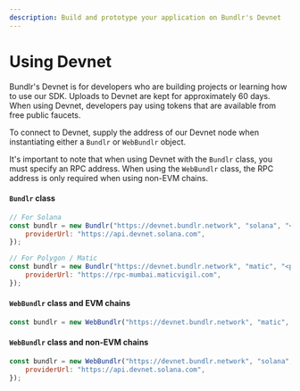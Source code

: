 ```yaml
---
description: Build and prototype your application on Bundlr's Devnet
---
```


# Using Devnet

Bundlr's Devnet is for developers who are building projects or learning how to use our SDK. Uploads to Devnet are kept for approximately 60 days. When using Devnet, developers pay using tokens that are available from free public faucets.

To connect to Devnet, supply the address of our Devnet node when instantiating either a `Bundlr` or `WebBundlr` object.

It's important to note that when using Devnet with the `Bundlr` class, you must specify an RPC address. When using the `WebBundlr` class, the RPC address is only required when using non-EVM chains.

#### `Bundlr` class

```js
// For Solana
const bundlr = new Bundlr("https://devnet.bundlr.network", "solana", "<solana-private-key>", {
	providerUrl: "https://api.devnet.solana.com",
});

// For Polygon / Matic
const bundlr = new Bundlr("https://devnet.bundlr.network", "matic", "<polygon-private-key>", {
	providerUrl: "https://rpc-mumbai.maticvigil.com",
});
```

#### `WebBundlr` class and EVM chains

```js
const bundlr = new WebBundlr("https://devnet.bundlr.network", "matic", provider);
```

#### `WebBundlr` class and non-EVM chains

```js
const bundlr = new WebBundlr("https://devnet.bundlr.network", "solana", provider, {
	providerUrl: "https://api.devnet.solana.com",
});
```
